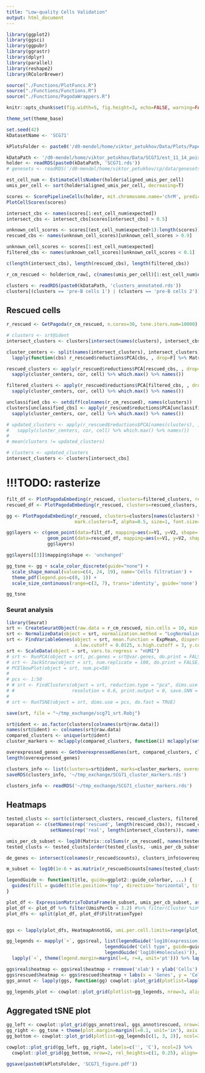 ```yaml
---
title: "Low-quality Cells Validation"
output: html_document
---
```


```r
library(ggplot2)
library(ggsci)
library(ggpubr)
library(ggrastr)
library(dplyr)
library(parallel)
library(reshape2)
library(RColorBrewer)

source("./Functions/PlotFuncs.R")
source("./Functions/Functions.R")
source("./Functions/PagodaWrappers.R")

knitr::opts_chunk$set(fig.width=5, fig.height=3, echo=FALSE, warning=FALSE, message=FALSE)

theme_set(theme_base)

set.seed(42)
kDatasetName <- 'SCG71'

kPlotsFolder <- paste0('/d0-mendel/home/viktor_petukhov/Data/Plots/PaperReview/LowQualityCells/', kDatasetName, '/')
```

```r
kDataPath <- '/d0-mendel/home/viktor_petukhov/Data/SCG71/est_11_14_poisson_real/'
holder <- readRDS(paste0(kDataPath, 'SCG71.rds'))
# genesets <- readRDS('/d0-mendel/home/viktor_petukhov/cp/data/genesets_mouse.rds')
```

```r
est_cell_num <- EstimateCellsNumber(holder$aligned_umis_per_cell)
umis_per_cell <- sort(holder$aligned_umis_per_cell, decreasing=T)
```

```r
scores <- ScorePipelineCells(holder, mit.chromosome.name='chrM', predict.all=T, verbose=T)[names(umis_per_cell)]
PlotCellScores(scores)
```

```r
intersect_cbs <- names(scores[1:est_cell_num$expected])
intersect_cbs <- intersect_cbs[scores[intersect_cbs] > 0.5]

unknown_cell_scores <- scores[(est_cell_num$expected+1):length(scores)]
rescued_cbs <- names(unknown_cell_scores)[unknown_cell_scores > 0.9]

unknown_cell_scores <- scores[1:est_cell_num$expected]
filtered_cbs <- names(unknown_cell_scores)[unknown_cell_scores < 0.1]

c(length(intersect_cbs), length(rescued_cbs), length(filtered_cbs))
```

```r
r_cm_rescued <- holder$cm_raw[, c(names(umis_per_cell)[1:est_cell_num$expected], rescued_cbs)]
```

```r
clusters <- readRDS(paste0(kDataPath, 'clusters_annotated.rds'))
clusters[(clusters == 'pre-B cells 1') | (clusters == 'pre-B cells 2')] <- 'pre-B cells'
```

## Rescued cells
```r
r_rescued <- GetPagoda(r_cm_rescued, n.cores=30, tsne.iters.num=10000)
```

```r
# clusters <- srt@ident
intersect_clusters <- clusters[intersect(names(clusters), intersect_cbs)]

cluster_centers <- split(names(intersect_clusters), intersect_clusters) %>% 
  lapply(function(cbs) r_rescued$reductions$PCA[cbs, , drop=F] %>% Matrix::colMeans())

rescued_clusters <- apply(r_rescued$reductions$PCA[rescued_cbs, , drop=F], 1, function(cell)
  sapply(cluster_centers, cor, cell) %>% which.max() %>% names())

filtered_clusters <- apply(r_rescued$reductions$PCA[filtered_cbs, , drop=F], 1, function(cell)
  sapply(cluster_centers, cor, cell) %>% which.max() %>% names())

unclassified_cbs <- setdiff(colnames(r_cm_rescued), names(clusters))
clusters[unclassified_cbs] <- apply(r_rescued$reductions$PCA[unclassified_cbs, , drop=F], 1, function(cell)
  sapply(cluster_centers, cor, cell) %>% which.max() %>% names())

# updated_clusters <- apply(r_rescued$reductions$PCA[names(clusters), ], 1, function(cell)
#   sapply(cluster_centers, cor, cell) %>% which.max() %>% names())
# 
# mean(clusters != updated_clusters)

# clusters <- updated_clusters
intersect_clusters <- clusters[intersect_cbs]
```

# !!!TODO: rasterize
```r
filt_df <- PlotPagodaEmbeding(r_rescued, clusters=filtered_clusters, return.df=T)
rescued_df <- PlotPagodaEmbeding(r_rescued, clusters=rescued_clusters, return.df=T)

gg <- PlotPagodaEmbeding(r_rescued, clusters=clusters[names(clusters) %>% setdiff(rescued_cbs) %>% setdiff(filtered_cbs)], show.legend=F,
                         mark.clusters=T, alpha=0.5, size=1, font.size=NULL, plot.na=F, min.cluster.size=50, nudge_x=-1, nudge_y=1)

gg$layers <- c(geom_point(data=filt_df, mapping=aes(x=V1, y=V2, shape='filtered'), size=1), 
               geom_point(data=rescued_df, mapping=aes(x=V1, y=V2, shape='rescued', color=Cluster), size=1.5, alpha=0.9, stroke=0.7), 
               gg$layers)

gg$layers[[3]]$mapping$shape <- 'unchanged'

gg_tsne <- gg + scale_color_discrete(guide="none") + 
  scale_shape_manual(values=c(4, 24, 19), name='Cells filtration') + 
  theme_pdf(legend.pos=c(0, 1)) +
  scale_size_continuous(range=c(3, 7), trans='identity', guide='none')

gg_tsne
```

### Seurat analysis
```r
library(Seurat)
srt <- CreateSeuratObject(raw.data = r_cm_rescued, min.cells = 10, min.genes = 0, project = "SCG71")
srt <- NormalizeData(object = srt, normalization.method = "LogNormalize", scale.factor = 10000)
srt <- FindVariableGenes(object = srt, mean.function = ExpMean, dispersion.function = LogVMR, 
                         x.low.cutoff = 0.0125, x.high.cutoff = 3, y.cutoff = 1, do.plot=F)
srt <- ScaleData(object = srt, vars.to.regress = "nUMI")
# srt <- RunPCA(object = srt, pc.genes = srt@var.genes, do.print = FALSE, pcs.compute=50, maxit=1000, work=500)
# srt <- JackStraw(object = srt, num.replicate = 100, do.print = FALSE)
# PCElbowPlot(object = srt, num.pc=50)
# 
# pcs <- 1:50
# # srt <- FindClusters(object = srt, reduction.type = "pca", dims.use = pcs,
# #                     resolution = 0.6, print.output = 0, save.SNN = TRUE)
# 
# srt <- RunTSNE(object = srt, dims.use = pcs, do.fast = TRUE)

save(srt, file = "~/tmp_exchange/scg71_srt.Robj")
```

```r
srt@ident <- as.factor(clusters[colnames(srt@raw.data)])
names(srt@ident) <- colnames(srt@raw.data)
compared_clusters <- unique(srt@ident)
cluster_markers <- mclapply(compared_clusters, function(i) mclapply(setdiff(compared_clusters, i), FindClusterMarkers, i, srt, mc.cores=4), mc.cores=11)
```

```r
overexpressed_genes <- GetOverexpressedGenes(srt, compared_clusters, cluster_markers)
length(overexpressed_genes)

clusters_info <- list(clusters=srt@ident, marks=cluster_markers, overexpressed_genes=overexpressed_genes)
saveRDS(clusters_info, '~/tmp_exchange/SCG71_cluster_markers.rds')
```

```r
clusters_info <- readRDS('~/tmp_exchange/SCG71_cluster_markers.rds')
```

## Heatmaps
```r
tested_clusts <- sort(c(intersect_clusters, rescued_clusters, filtered_clusters))
separation <- c(setNames(rep('rescued', length(rescued_cbs)), rescued_cbs), 
                setNames(rep('real', length(intersect_clusters)), names(intersect_clusters)))

umis_per_cb_subset <- log10(Matrix::colSums(r_cm_rescued[, names(tested_clusts)]))
tested_clusts <- tested_clusts[order(tested_clusts, -umis_per_cb_subset)]

de_genes <- intersect(colnames(r_rescued$counts), clusters_info$overexpressed_genes)

m_subset <- log10(1e-6 + as.matrix(r_rescued$counts[names(tested_clusts), de_genes]))
```

```r
legendGuide <- function(title, guide=ggplot2::guide_colorbar, ...) {
  guides(fill = guide(title.position='top', direction='horizontal', title=title, barwidth=unit(1.5, 'in'), ...))
}

plot_df <- ExpressionMatrixToDataFrame(m_subset, umis_per_cb_subset, as.factor(tested_clusts), filtration.type=separation)
plot_df <- plot_df %>% filter(UmisPerCb < 3.2) #%>% filter(Cluster %in% Reduce(intersect, split(plot_df$Cluster, plot_df$FiltrationType)))
plot_dfs <- split(plot_df, plot_df$FiltrationType)


ggs <- lapply(plot_dfs, HeatmapAnnotGG, umi.per.cell.limits=range(plot_df$UmisPerCb))

gg_legends <- mapply(`+`, ggs$real, list(legendGuide('log10(expression)'), 
                                    legendGuide('Cell type', guide=guide_legend, ncol=3), 
                                    legendGuide('log10(#molecules)')), SIMPLIFY=F) %>%
  lapply(`+`, theme(legend.margin=margin(l=4, r=4, unit='pt'))) %>% lapply(get_legend)

ggs$real$heatmap <- ggs$real$heatmap + rremove('xlab') + ylab('Cells')
ggs$rescued$heatmap <- ggs$rescued$heatmap + labs(x = 'Genes', y = 'Cells')
ggs_annot <- lapply(ggs, function(gg) cowplot::plot_grid(plotlist=lapply(gg, `+`, theme(legend.position="none", plot.margin=margin())), nrow=1, rel_widths=c(1.5, 0.1, 0.1), align='h'))

gg_legends_plot <- cowplot::plot_grid(plotlist=gg_legends, nrow=3, align='v')
```

## Aggregated tSNE plot
```r
gg_left <- cowplot::plot_grid(ggs_annot$real, ggs_annot$rescued, nrow=2, labels=c('A', 'B'))
gg_right <- gg_tsne + theme(plot.margin=margin(l=0.1, unit='in'), axis.text=element_blank(), axis.ticks=element_blank())
gg_bottom <- cowplot::plot_grid(plotlist=gg_legends[c(1, 3, 2)], ncol=3, rel_widths=c(1, 1, 2.2))

cowplot::plot_grid(gg_left, gg_right, labels=c('', 'C'), ncol=2) %>% 
  cowplot::plot_grid(gg_bottom, nrow=2, rel_heights=c(1, 0.25), align='v')

ggsave(paste0(kPlotsFolder, 'SCG71_figure.pdf'))
```

